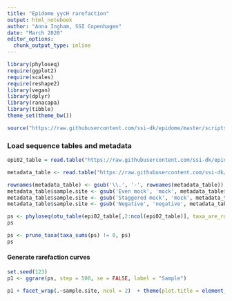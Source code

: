 ```yaml
---
title: "Epidome yycH rarefaction"
output: html_notebook
author: "Anna Ingham, SSI Copenhagen"
date: "March 2020"
editor_options: 
  chunk_output_type: inline
---
```


```r
library(phyloseq)
require(ggplot2)
require(scales)
require(reshape2)
library(vegan)
library(dplyr)
library(ranacapa)
library(tibble)
theme_set(theme_bw())
```

```r
source("https://raw.githubusercontent.com/ssi-dk/epidome/master/scripts/epidome_functions.R")
```

### Load sequence tables and metadata
```r
epi02_table = read.table("https://raw.githubusercontent.com/ssi-dk/epidome/master/example_data/190920_run1_and_2_yycH_seqtab_nochim.csv",sep = ";",header=TRUE,row.names=1)

metadata_table <- read.table("https://raw.githubusercontent.com/ssi-dk/epidome/master/example_data/article_metadata.txt",header=TRUE,row.names=1)

rownames(metadata_table) <- gsub('\\.', '-', rownames(metadata_table))
metadata_table$sample.site <- gsub('Even mock', 'mock', metadata_table$sample.site)
metadata_table$sample.site <- gsub('Staggered mock', 'mock', metadata_table$sample.site)
metadata_table$sample.site <- gsub('Negative', 'negative', metadata_table$sample.site)

ps <- phyloseq(otu_table(epi02_table[,2:ncol(epi02_table)], taxa_are_rows=FALSE), sample_data(metadata_table))
ps

ps <- prune_taxa(taxa_sums(ps) != 0, ps)
ps
```

#### Generate rarefaction curves
```r
set.seed(123)
p1 <- ggrare(ps, step = 500, se = FALSE, label = "Sample") 

p1 + facet_wrap(.~sample.site, ncol = 2)  + theme(plot.title = element_text(size=14, face="bold"), panel.background = element_blank(), axis.title.x = element_text(size =14, face = "bold"), axis.title.y = element_text(size =14, face = "bold"), axis.text.x = element_text(size = 10, angle = 45, hjust =1), axis.text.y = element_text(size = 12), legend.title = element_text(size = 16, face = "bold"), legend.text = element_text(size = 16), strip.text.x = element_text(angle = 0, face = "bold", size = 12), strip.background =element_rect(fill="white")) + xlab("Post-QC library size per sample") + ylab("# of observed ASVs") + ggtitle("yycH gene - rarefaction curves") + geom_vline(xintercept=5000, color = "red", size = 0.8) + geom_vline(xintercept=10000, color = "orange", size = 0.8) + geom_vline(xintercept=2500, color = "darkred", size = 0.8) + geom_text(aes(x=1900, label="2500", y=28), colour="darkred", angle=90) + geom_text(aes(x=4300, label="5000", y=28), colour="red", angle=90) + geom_text(aes(x=9300, label="10000", y=28), colour="orange", angle=90) + scale_x_continuous(breaks = c(2500, 5000, 10000, 20000, 40000, 60000, 80000)) + scale_y_continuous(breaks = c(0,10,20,30), limits=c(0,30))
```










